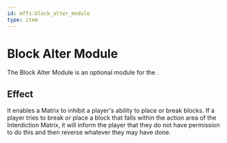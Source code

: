 ```yaml
---
id: mffs:block_alter_module
type: item
---
```


# Block Alter Module

The Block Alter Module is an optional module for the [](@mffs:interdiction_matrix).

<PrefabObtaining />

## Effect

It enables a Matrix to inhibit a player's ability to place or break blocks. If a player tries to break or place a block
that falls within the action area of the Interdiction Matrix, it will inform the player that they do not have permission
to do this and then reverse whatever they may have done.

<PrefabUsage />